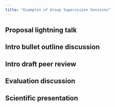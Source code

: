 ```yaml
---
title: "Examples of Group Supervision Sessions"
---
```


## Proposal lightning talk 

## Intro bullet outline discussion 

## Intro draft peer review 

## Evaluation discussion 

## Scientific presentation 
